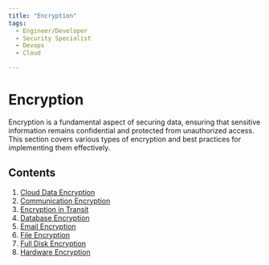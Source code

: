 ```yaml
---
title: "Encryption"
tags:
  - Engineer/Developer
  - Security Specialist
  - Devops
  - Cloud

---
```



<TagProvider>
<TagFilter />

# Encryption

<TagList tags={frontmatter.tags} />
<AttributionList contributors={frontmatter.contributors} />

Encryption is a fundamental aspect of securing data, ensuring that sensitive information remains confidential and protected from unauthorized access. This section covers various types of encryption and best practices for implementing them effectively.

## Contents

1. [Cloud Data Encryption](/encryption/cloud-data-encryption)
2. [Communication Encryption](/encryption/communication-encryption)
3. [Encryption in Transit](/encryption/encryption-in-transit)
4. [Database Encryption](/encryption/database-encryption)
5. [Email Encryption](/encryption/email-encryption)
6. [File Encryption](/encryption/file-encryption)
7. [Full Disk Encryption](/encryption/full-disk-encryption)
8. [Hardware Encryption](/encryption/hardware-encryption)

</TagProvider>